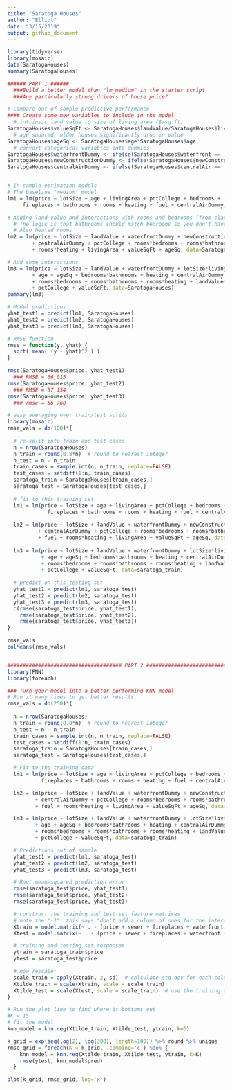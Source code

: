 ```yaml
---
title: "Saratoga Houses"
author: "Elliot"
date: "3/15/2019"
output: github_document
---
```


```r
library(tidyverse)
library(mosaic)
data(SaratogaHouses)
summary(SaratogaHouses)

###### PART 1 ######
  ###Build a better model than "lm_medium" in the starter script
  ###Any particularly strong drivers of house price?

# Compare out-of-sample predictive performance
#### Create some new variables to include in the model
  # intrinsic land value to size of living area ($/sq ft)
SaratogaHouses$valueSqFt <- SaratogaHouses$landValue/SaratogaHouses$livingArea
  # age squared; older houses significantly drop in value
SaratogaHouses$ageSq <- SaratogaHouses$age*SaratogaHouses$age
  # convert categorical variables into dummies
SaratogaHouses$waterfrontDummy <- ifelse(SaratogaHouses$waterfront == 'Yes', 1, 0)
SaratogaHouses$newConstructionDummy <- ifelse(SaratogaHouses$newConstruction == 'Yes', 1, 0)
SaratogaHouses$centralAirDummy <- ifelse(SaratogaHouses$centralAir == 'Yes', 1, 0)


# In sample estimation models
# The baseline "medium" model
lm1 = lm(price ~ lotSize + age + livingArea + pctCollege + bedrooms + 
     fireplaces + bathrooms + rooms + heating + fuel + centralAirDummy, data=SaratogaHouses)

# Adding land value and interactions with rooms and bedrooms (from class)
  # The logic is that bathrooms should match bedrooms so you don't have to wait forever
  # Also heated rooms 
lm2 = lm(price ~ lotSize + landValue + waterfrontDummy + newConstructionDummy + bedrooms*bathrooms + heating 
        + centralAirDummy + pctCollege + rooms*bedrooms + rooms*bathrooms 
        + rooms*heating + livingArea + valueSqFt + ageSq, data=SaratogaHouses)

# Add some interactions
lm3 = lm(price ~ lotSize + landValue + waterfrontDummy + lotSize*livingArea
        + age + ageSq + bedrooms*bathrooms + heating + centralAirDummy + livingArea + newConstructionDummy
        + rooms*bedrooms + rooms*bathrooms + rooms*heating + landValue*age
        + pctCollege + valueSqFt, data=SaratogaHouses)
summary(lm3)

# Model predictions
yhat_test1 = predict(lm1, SaratogaHouses)
yhat_test2 = predict(lm2, SaratogaHouses)
yhat_test3 = predict(lm3, SaratogaHouses)

# RMSE function
rmse = function(y, yhat) {
  sqrt( mean( (y - yhat)^2 ) )
}

rmse(SaratogaHouses$price, yhat_test1)
  ### RMSE = 66,015
rmse(SaratogaHouses$price, yhat_test2)
  ### RMSE = 57,154
rmse(SaratogaHouses$price, yhat_test3)
  ### rmse = 56,760

# easy averaging over train/test splits
library(mosaic)
rmse_vals = do(100)*{
  
  # re-split into train and test cases
  n = nrow(SaratogaHouses)
  n_train = round(0.8*n)  # round to nearest integer
  n_test = n - n_train
  train_cases = sample.int(n, n_train, replace=FALSE)
  test_cases = setdiff(1:n, train_cases)
  saratoga_train = SaratogaHouses[train_cases,]
  saratoga_test = SaratogaHouses[test_cases,]
  
  # fit to this training set
  lm1 = lm(price ~ lotSize + age + livingArea + pctCollege + bedrooms + 
             fireplaces + bathrooms + rooms + heating + fuel + centralAirDummy, data=saratoga_train)
  
  lm2 = lm(price ~ lotSize + landValue + waterfrontDummy + newConstructionDummy + bedrooms*bathrooms + heating 
          + centralAirDummy + pctCollege + rooms*bedrooms + rooms*bathrooms 
          + fuel + rooms*heating + livingArea + valueSqFt + ageSq, data=saratoga_train)
  
  lm3 = lm(price ~ lotSize + landValue + waterfrontDummy + lotSize*livingArea
           + age + ageSq + bedrooms*bathrooms + heating + centralAirDummy + livingArea + newConstructionDummy
           + rooms*bedrooms + rooms*bathrooms + rooms*heating + landValue*age
           + pctCollege + valueSqFt, data=saratoga_train)
  
  # predict on this testing set
  yhat_test1 = predict(lm1, saratoga_test)
  yhat_test2 = predict(lm2, saratoga_test)
  yhat_test3 = predict(lm3, saratoga_test)
  c(rmse(saratoga_test$price, yhat_test1),
    rmse(saratoga_test$price, yhat_test2),
    rmse(saratoga_test$price, yhat_test3))
}

rmse_vals
colMeans(rmse_vals)


##################################### PART 2 ########################################
library(FNN)
library(foreach)

### Turn your model into a better performing KNN model 
# Run it many times to get better results
rmse_vals = do(250)*{
  
  n = nrow(SaratogaHouses)
  n_train = round(0.8*n)  # round to nearest integer
  n_test = n - n_train
  train_cases = sample.int(n, n_train, replace=FALSE)
  test_cases = setdiff(1:n, train_cases)
  saratoga_train = SaratogaHouses[train_cases,]
  saratoga_test = SaratogaHouses[test_cases,]

  # Fit to the training data
  lm1 = lm(price ~ lotSize + age + livingArea + pctCollege + bedrooms + 
           fireplaces + bathrooms + rooms + heating + fuel + centralAirDummy, data=saratoga_train)

  lm2 = lm(price ~ lotSize + landValue + waterfrontDummy + newConstructionDummy + bedrooms*bathrooms + heating 
         + centralAirDummy + pctCollege + rooms*bedrooms + rooms*bathrooms 
         + fuel + rooms*heating + livingArea + valueSqFt + ageSq, data=saratoga_train)

  lm3 = lm(price ~ lotSize + landValue + waterfrontDummy + lotSize*livingArea
         + age + ageSq + bedrooms*bathrooms + heating + centralAirDummy + livingArea + newConstructionDummy
         + rooms*bedrooms + rooms*bathrooms + rooms*heating + landValue*age
         + pctCollege + valueSqFt, data=saratoga_train)

  # Predictions out of sample
  yhat_test1 = predict(lm1, saratoga_test)
  yhat_test2 = predict(lm2, saratoga_test)
  yhat_test3 = predict(lm3, saratoga_test)

  # Root mean-squared prediction error
  rmse(saratoga_test$price, yhat_test1)
  rmse(saratoga_test$price, yhat_test2)
  rmse(saratoga_test$price, yhat_test3)

  # construct the training and test-set feature matrices
  # note the "-1": this says "don't add a column of ones for the intercept"
  Xtrain = model.matrix(~ . - (price + sewer + fireplaces + waterfront + centralAir + newConstruction) - 1, data=saratoga_train) 
  Xtest = model.matrix(~ . - (price + sewer + fireplaces + waterfront + centralAir + newConstruction) - 1, data=saratoga_test)

  # training and testing set responses
  ytrain = saratoga_train$price
  ytest = saratoga_test$price

  # now rescale:
  scale_train = apply(Xtrain, 2, sd)  # calculate std dev for each column
  Xtilde_train = scale(Xtrain, scale = scale_train)
  Xtilde_test = scale(Xtest, scale = scale_train)  # use the training set scales!
}

# Run the plot line to find where it bottoms out
#K = 15
# fit the model
knn_model = knn.reg(Xtilde_train, Xtilde_test, ytrain, k=6)

k_grid = exp(seq(log(2), log(300), length=100)) %>% round %>% unique
rmse_grid = foreach(K = k_grid, .combine='c') %do% {
    knn_model = knn.reg(Xtilde_train, Xtilde_test, ytrain, k=K)
    rmse(ytest, knn_model$pred)
  }
```

```r
plot(k_grid, rmse_grid, log='x')
```
